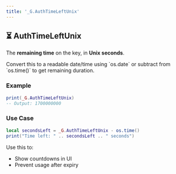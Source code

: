 ```yaml
---
title: '_G.AuthTimeLeftUnix'
---
```


## ⏳ AuthTimeLeftUnix

The **remaining time** on the key, in **Unix seconds**.

<Callout type="info" emoji="📆">
Convert this to a readable date/time using `os.date` or subtract from `os.time()` to get remaining duration.
</Callout>

### Example

```lua
print(_G.AuthTimeLeftUnix)
-- Output: 1700000000
```

### Use Case

```lua
local secondsLeft = _G.AuthTimeLeftUnix - os.time()
print("Time left: " .. secondsLeft .. " seconds")
```

Use this to:
- Show countdowns in UI  
- Prevent usage after expiry
